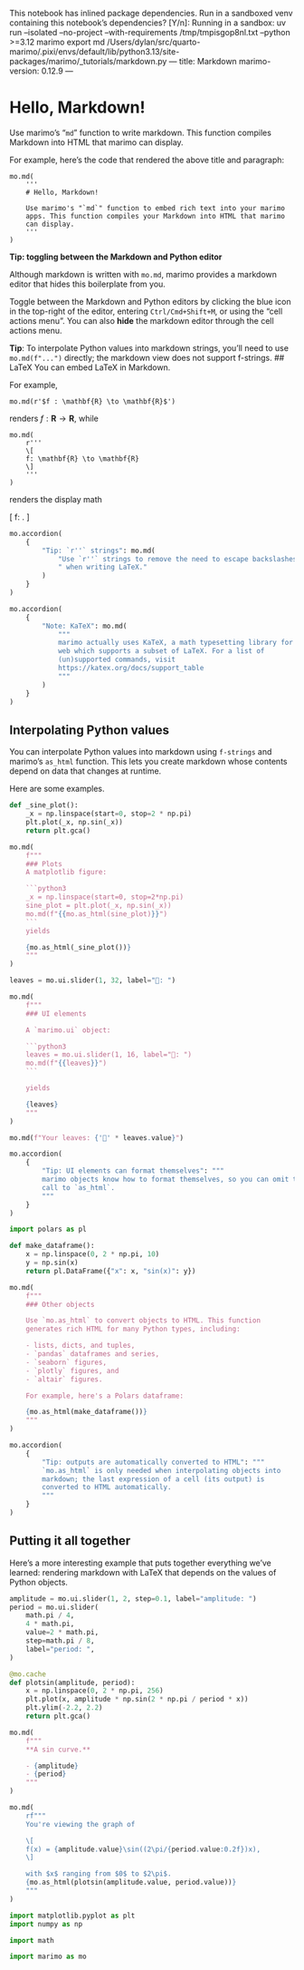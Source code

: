This notebook has inlined package dependencies.
Run in a sandboxed venv containing this notebook's dependencies? [Y/n]: Running in a sandbox: uv run --isolated --no-project --with-requirements /tmp/tmpisgop8nl.txt --python >=3.12 marimo export md /Users/dylan/src/quarto-marimo/.pixi/envs/default/lib/python3.13/site-packages/marimo/_tutorials/markdown.py
---
title: Markdown
marimo-version: 0.12.9
---

# Hello, Markdown!

Use marimo's "`md`" function to write markdown. This function compiles Markdown into HTML that marimo can display.

For example, here's the code that rendered the above title and
paragraph:

```python3
mo.md(
    '''
    # Hello, Markdown!

    Use marimo's "`md`" function to embed rich text into your marimo
    apps. This function compiles your Markdown into HTML that marimo
    can display.
    '''
)
```
<!---->
**Tip: toggling between the Markdown and Python editor**

Although markdown is written with `mo.md`, marimo provides a markdown editor
that hides this boilerplate from you.

Toggle between the Markdown and Python
editors by clicking the blue icon in the top-right of the editor,
entering `Ctrl/Cmd+Shift+M`, or using the "cell actions menu". You can
also **hide** the markdown editor through the cell actions menu.

**Tip**: To interpolate Python values into markdown strings, you'll
need to use `mo.md(f"...")` directly; the markdown view does not support
f-strings.
<!---->
## LaTeX
You can embed LaTeX in Markdown.

For example,

```python3
mo.md(r'$f : \mathbf{R} \to \mathbf{R}$')
```

renders $f : \mathbf{R} \to \mathbf{R}$, while

```python3
mo.md(
    r'''
    \[
    f: \mathbf{R} \to \mathbf{R}
    \]
    '''
)
```

renders the display math

\[
f: \mathbf{R} \to \mathbf{R}.
\]

```python {.marimo hide_code="true"}
mo.accordion(
    {
        "Tip: `r''` strings": mo.md(
            "Use `r''` strings to remove the need to escape backslashes"
            " when writing LaTeX."
        )
    }
)
```

```python {.marimo hide_code="true"}
mo.accordion(
    {
        "Note: KaTeX": mo.md(
            """
            marimo actually uses KaTeX, a math typesetting library for the
            web which supports a subset of LaTeX. For a list of
            (un)supported commands, visit
            https://katex.org/docs/support_table
            """
        )
    }
)
```

## Interpolating Python values

You can interpolate Python values into markdown using
`f-strings` and marimo's ` as_html` function. This lets you create
markdown whose contents depend on data that changes at runtime.

Here are some examples.

````python {.marimo}
def _sine_plot():
    _x = np.linspace(start=0, stop=2 * np.pi)
    plt.plot(_x, np.sin(_x))
    return plt.gca()

mo.md(
    f"""
    ### Plots
    A matplotlib figure:

    ```python3
    _x = np.linspace(start=0, stop=2*np.pi)
    sine_plot = plt.plot(_x, np.sin(_x))
    mo.md(f"{{mo.as_html(sine_plot)}}")
    ```
    yields

    {mo.as_html(_sine_plot())}
    """
)
````

````python {.marimo}
leaves = mo.ui.slider(1, 32, label="🍃: ")

mo.md(
    f"""
    ### UI elements

    A `marimo.ui` object:

    ```python3
    leaves = mo.ui.slider(1, 16, label="🍃: ")
    mo.md(f"{{leaves}}")
    ```

    yields

    {leaves}
    """
)
````

```python {.marimo}
mo.md(f"Your leaves: {'🍃' * leaves.value}")
```

```python {.marimo hide_code="true"}
mo.accordion(
    {
        "Tip: UI elements can format themselves": """
        marimo objects know how to format themselves, so you can omit the
        call to `as_html`.
        """
    }
)
```

```python {.marimo}
import polars as pl

def make_dataframe():
    x = np.linspace(0, 2 * np.pi, 10)
    y = np.sin(x)
    return pl.DataFrame({"x": x, "sin(x)": y})

mo.md(
    f"""
    ### Other objects

    Use `mo.as_html` to convert objects to HTML. This function
    generates rich HTML for many Python types, including:

    - lists, dicts, and tuples,
    - `pandas` dataframes and series,
    - `seaborn` figures,
    - `plotly` figures, and
    - `altair` figures.

    For example, here's a Polars dataframe:

    {mo.as_html(make_dataframe())}
    """
)
```

```python {.marimo hide_code="true"}
mo.accordion(
    {
        "Tip: outputs are automatically converted to HTML": """
        `mo.as_html` is only needed when interpolating objects into
        markdown; the last expression of a cell (its output) is
        converted to HTML automatically.
        """
    }
)
```

## Putting it all together

Here's a more interesting example that puts together
everything we've learned: rendering markdown with LaTeX that depends on
the values of Python objects.

```python {.marimo}
amplitude = mo.ui.slider(1, 2, step=0.1, label="amplitude: ")
period = mo.ui.slider(
    math.pi / 4,
    4 * math.pi,
    value=2 * math.pi,
    step=math.pi / 8,
    label="period: ",
)
```

```python {.marimo}
@mo.cache
def plotsin(amplitude, period):
    x = np.linspace(0, 2 * np.pi, 256)
    plt.plot(x, amplitude * np.sin(2 * np.pi / period * x))
    plt.ylim(-2.2, 2.2)
    return plt.gca()
```

```python {.marimo}
mo.md(
    f"""
    **A sin curve.**

    - {amplitude}
    - {period}
    """
)
```

```python {.marimo}
mo.md(
    rf"""
    You're viewing the graph of

    \[
    f(x) = {amplitude.value}\sin((2\pi/{period.value:0.2f})x),
    \]

    with $x$ ranging from $0$ to $2\pi$.
    {mo.as_html(plotsin(amplitude.value, period.value))}
    """
)
```

```python {.marimo hide_code="true"}
import matplotlib.pyplot as plt
import numpy as np
```

```python {.marimo hide_code="true"}
import math

import marimo as mo
```
